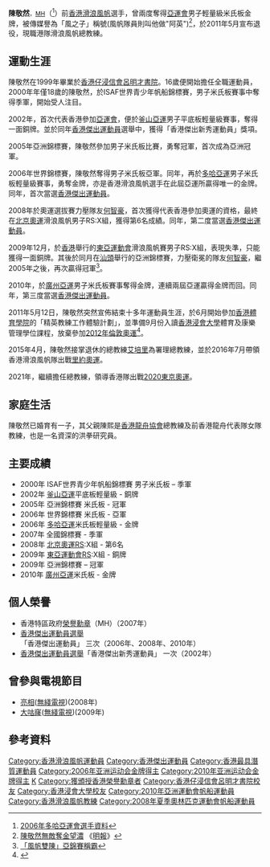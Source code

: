 '''陳敬然'''<span style="font-size:smaller;">，[[榮譽勳章_(香港)|MH]]</span>（{{bd|1982年|12月13日|catIdx=C陳}}<ref>[http://www.doha-2006.com/gis/SPORTS/CO/IGCOParticipantInfo.aspx?Register=5801750 2006年多哈亞運會選手資料]</ref>）前[[香港|香港]][[滑浪風帆|滑浪風帆]]選手，曾兩度奪得[[亞運會|亞運會]]男子輕量級米氏板金牌，被傳媒譽為「風之子」稱號(風帆隊員則叫他做"阿英")<ref>[http://news.sina.com.hk/cgi-bin/news/show_news.cgi?ct=sports&type=headlines&date=2006-12-10&id=2288484  陳敬然無敵奪金望濃] {{Wayback|url=http://news.sina.com.hk/cgi-bin/news/show_news.cgi?ct=sports&type=headlines&date=2006-12-10&id=2288484 |date=20061212083545 }}《[[明報|明報]]》</ref>，於2011年5月宣布退役，現職港隊滑浪風帆總教練。

==運動生涯==
陳敬然在1999年畢業於[[香港仔浸信會呂明才書院|香港仔浸信會呂明才書院]]。16歲便開始擔任全職運動員，2000年年僅18歲的陳敬然，於ISAF世界青少年帆船錦標賽，男子米氏板賽事中奪得季軍，開始受人注目。

2002年，首次代表香港參加[[亞運會|亞運會]]，便於[[釜山亞運|釜山亞運]]男子平底板輕量級賽事，奪得一面銅牌。並於同年[[香港傑出運動員|香港傑出運動員]]選舉中，獲得「香港傑出新秀運動員」獎項。

2005年亞洲錦標賽，陳敬然參加男子米氏板比賽，勇奪冠軍，首次成為亞洲冠軍。

2006年世界錦標賽，陳敬然奪得男子米氏板亞軍。同年，再於[[多哈亞運|多哈亞運]]男子米氏板輕量級賽事，勇奪金牌，亦是香港滑浪風帆選手在此屆亞運所贏得唯一的金牌。同年，首次當選[[香港傑出運動員|香港傑出運動員]]。

2008年於奧運選拔賽力壓隊友[[何智豪|何智豪]]，首次獲得代表香港參加奧運的資格，最終在[[2008年夏季奥林匹克运动会|北京奧運]]滑浪風帆男子RS:X組，獲得第6名成績。同年，第二度當選[[香港傑出運動員|香港傑出運動員]]。

2009年12月，於[[香港|香港]]舉行的[[東亞運動會|東亞運動會]]滑浪風帆賽男子RS:X組，表現失準，只能獲得一面銅牌。其後於同月在[[汕頭|汕頭]]舉行的亞洲錦標賽，力壓衛冕的隊友[[何智豪|何智豪]]，繼2005年之後，再次贏得冠軍<ref>[http://www.singtao.com.hk/yesterday/spo/1224co11.html 「風帆雙陳」亞錦賽稱霸]</ref>。

2010年，於[[廣州亞運|廣州亞運]]男子米氏板賽事奪得金牌，連續兩屆亞運贏得金牌而回。同年，第三度當選[[香港傑出運動員|香港傑出運動員]]。

2011年5月12日，陳敬然突然宣佈結束十多年運動員生涯，於6月開始參加[[香港體育學院|香港體育學院]]的「精英教練工作體驗計劃」，並準備9月份入讀[[香港浸會大學|香港浸會大學]]體育及康樂管理學位課程，放棄參加[[2012年倫敦奧運|2012年倫敦奧運]]<ref>{{cite news|title=陳敬然為子宣佈退役|url=http://hk.apple.nextmedia.com/sports/art/20110514/15252800|newspaper=蘋果日報|date=2011-05-14}}</ref>。

2015年4月，陳敬然接掌退休的總教練[[艾培里|艾培里]]為署理總教練，並於2016年7月帶領香港滑浪風帆隊出戰[[里約奧運|里約奧運]]。

2021年，繼續擔任總教練，領導香港隊出戰[[2020東京奧運|2020東京奧運]]。

==家庭生活==
陳敬然已婚育有一子，其父親陳熙是[[香港龍舟協會|香港龍舟協會]]總教練及前香港龍舟代表隊女隊教練，也是一名資深的洪拳研究員。

==主要成績==
* 2000年 ISAF世界青少年帆船錦標賽 男子米氏板 – 季軍
* 2002年 [[釜山亞運|釜山亞運]]平底板輕量級 - 銅牌
* 2005年 亞洲錦標賽 米氏板 - 冠軍
* 2006年 世界錦標賽 米氏板 - 亞軍
* 2006年 [[多哈亞運|多哈亞運]]米氏板輕量級 - 金牌
* 2007年 全國錦標賽 - 季軍
* 2008年 [[2008年夏季奥林匹克运动会|北京奧運]]RS:X組 - 第6名
* 2009年 [[東亞運動會|東亞運動會]]RS:X組 - 銅牌
* 2009年 亞洲錦標賽 – 冠軍
* 2010年 [[廣州亞運|廣州亞運]]米氏板 - 金牌

==個人榮譽==
* 香港特區政府[[榮譽勳章_(香港)|榮譽勳章]]（MH）（2007年）
* [[香港傑出運動員選舉|香港傑出運動員選舉]]「香港傑出運動員」 三次（2006年、2008年、2010年）
* [[香港傑出運動員選舉|香港傑出運動員選舉]]「香港傑出新秀運動員」 一次（2002年）

==曾參與電視節目==
*[[亮相_(香港版本)|亮相]]([[電視廣播有限公司|無綫電視]])(2008年)
*[[大咕窿|大咕窿]]([[電視廣播有限公司|無綫電視]])(2009年)

==參考資料==
{{Reflist}}

{{HKGin2008SummerOlympics}}
{{DEFAULTSORT:Chan K}}
[[Category:香港滑浪風帆運動員|Category:香港滑浪風帆運動員]]
[[Category:香港傑出運動員|Category:香港傑出運動員]]
[[Category:香港最具潛質運動員|Category:香港最具潛質運動員]]
[[Category:2006年亚洲运动会金牌得主|Category:2006年亚洲运动会金牌得主]]
[[Category:2010年亚洲运动会金牌得主|Category:2010年亚洲运动会金牌得主]]
[[Category:陳姓|K]]
[[Category:獲頒授香港榮譽勳章者|Category:獲頒授香港榮譽勳章者]]
[[Category:香港仔浸信會呂明才書院校友|Category:香港仔浸信會呂明才書院校友]]
[[Category:香港浸會大學校友|Category:香港浸會大學校友]]
[[Category:2010年亞洲運動會帆船運動員|Category:2010年亞洲運動會帆船運動員]]
[[Category:香港滑浪風帆教練|Category:香港滑浪風帆教練]]
[[Category:2008年夏季奧林匹克運動會帆船運動員|Category:2008年夏季奧林匹克運動會帆船運動員]]